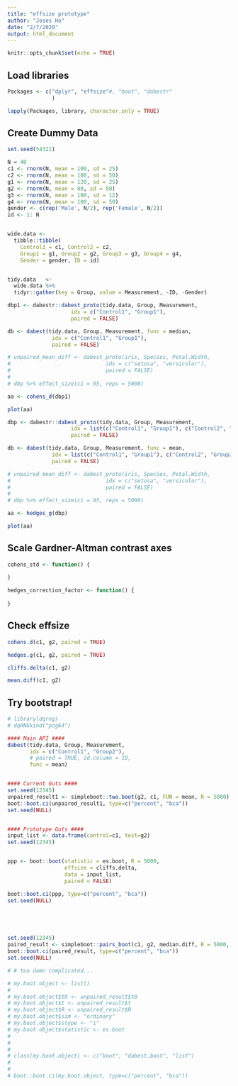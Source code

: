 ```yaml
---
title: "effsize prototype"
author: "Joses Ho"
date: "2/7/2020"
output: html_document
---
```


```r
knitr::opts_chunk$set(echo = TRUE)
```

## Load libraries

```r
Packages <- c("dplyr", "effsize"#, "boot", "dabestr"
              )

lapply(Packages, library, character.only = TRUE)
```

## Create Dummy Data

```r
set.seed(54321)

N = 40
c1 <- rnorm(N, mean = 100, sd = 25)
c2 <- rnorm(N, mean = 100, sd = 50)
g1 <- rnorm(N, mean = 120, sd = 25)
g2 <- rnorm(N, mean = 80, sd = 50)
g3 <- rnorm(N, mean = 100, sd = 12)
g4 <- rnorm(N, mean = 100, sd = 50)
gender <- c(rep('Male', N/2), rep('Female', N/2))
id <- 1: N


wide.data <- 
  tibble::tibble(
    Control1 = c1, Control2 = c2,
    Group1 = g1, Group2 = g2, Group3 = g3, Group4 = g4,
    Gender = gender, ID = id)


tidy.data   <- 
  wide.data %>%
  tidyr::gather(key = Group, value = Measurement, -ID, -Gender)

```



```r

dbp1 <- dabestr::dabest_proto(tidy.data, Group, Measurement,
                    idx = c("Control1", "Group1"),
                    paired = FALSE)

db <- dabest(tidy.data, Group, Measurement, func = median,
              idx = c("Control1", "Group1"),
              paired = FALSE)

# unpaired_mean_diff <- dabest_proto(iris, Species, Petal.Width,
#                              idx = c("setosa", "versicolor"),
#                              paired = FALSE)
# 
# dbp %>% effect_size(ci = 95, reps = 5000)

aa <- cohens_d(dbp1)

plot(aa)

```



```r


dbp <- dabestr::dabest_proto(tidy.data, Group, Measurement,
                    idx = list(c("Control1", "Group1"), c("Control2", "Group2", "Group3")),
                    paired = FALSE)

db <- dabest(tidy.data, Group, Measurement, func = mean,
              idx = list(c("Control1", "Group1"), c("Control2", "Group2", "Group3")),
              paired = FALSE)

# unpaired_mean_diff <- dabest_proto(iris, Species, Petal.Width,
#                              idx = c("setosa", "versicolor"),
#                              paired = FALSE)
# 
# dbp %>% effect_size(ci = 95, reps = 5000)

aa <- hedges_g(dbp)

plot(aa)
```


## Scale Gardner-Altman contrast axes

```r
cohens_std <- function() {
  
}

hedges_correction_factor <- function() {
  
}

```




## Check effsize

```r
cohens.d(c1, g2, paired = TRUE)

hedges.g(c1, g2, paired = TRUE)

cliffs.delta(c1, g2)

mean.diff(c1, g2)
```

## Try bootstrap!

```r
# library(dqrng)
# dqRNGkind("pcg64")

#### Main API ####
dabest(tidy.data, Group, Measurement, 
       idx = c("Control1", "Group2"), 
       # paired = TRUE, id.column = ID,
       func = mean)


#### Current Guts ####
set.seed(12345)
unpaired_result1 <- simpleboot::two.boot(g2, c1, FUN = mean, R = 5000)
boot::boot.ci(unpaired_result1, type=c("percent", "bca"))
set.seed(NULL)


#### Prototype Guts ####
input_list <- data.frame(control=c1, test=g2)
set.seed(12345)


ppp <- boot::boot(statistic = es.boot, R = 5000, 
                  effsize = cliffs.delta, 
                  data = input_list,
                  paired = FALSE)

boot::boot.ci(ppp, type=c("percent", "bca"))
set.seed(NULL)





set.seed(12345)
paired_result <- simpleboot::pairs_boot(c1, g2, median.diff, R = 5000, paired=TRUE)
boot::boot.ci(paired_result, type=c("percent", "bca"))
set.seed(NULL)

```

```r
# # too damn complicated...

# my.boot.object <- list()
# 
# my.boot.object$t0 <- unpaired_result$t0
# my.boot.object$t <- unpaired_result$t
# my.boot.object$R <- unpaired_result$R
# my.boot.object$sim <- "ordinary"
# my.boot.object$stype <- "i"
# my.boot.object$statistic <- es.boot
# 
# 
# 
# class(my.boot.object) <- c("boot", "dabest.boot", "list")
# 
# 
# boot::boot.ci(my.boot.object, type=c("percent", "bca"))

```


